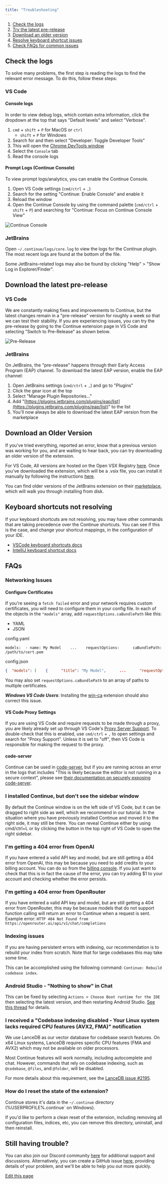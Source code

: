 ```yaml
---
title: "Troubleshooting"
---
```


1. [Check the logs](#check-the-logs)
2. [Try the latest pre-release](#download-the-latest-pre-release)
3. [Download an older version](#download-an-older-version)
4. [Resolve keyboard shortcut issues](#keyboard-shortcuts-not-resolving)
5. [Check FAQs for common issues](#faqs)

## Check the logs[​](#check-the-logs "Direct link to Check the logs")

To solve many problems, the first step is reading the logs to find the relevant error message. To do this, follow these steps:

### VS Code[​](#vs-code "Direct link to VS Code")

#### Console logs[​](#console-logs "Direct link to Console logs")

<Info>
  In order to view debug logs, which contain extra information, click the dropdown at the top that says "Default levels" and select "Verbose".
</Info>

1. `cmd` + `shift` + `P` for MacOS or `ctrl`
   * `shift` + `P` for Windows
2. Search for and then select "Developer: Toggle Developer Tools"
3. This will open the [Chrome DevTools window](https://developer.chrome.com/docs/devtools/)
4. Select the `Console` tab
5. Read the console logs

#### Prompt Logs (Continue Console)[​](#prompt-logs-continue-console "Direct link to Prompt Logs (Continue Console)")

To view prompt logs/analytics, you can enable the Continue Console.

1. Open VS Code settings (`cmd/ctrl` + `,`)
2. Search for the setting "Continue: Enable Console" and enable it
3. Reload the window
4. Open the Continue Console by using the command palette (`cmd/ctrl` + `shift` + `P`) and searching for "Continue: Focus on Continue Console View"

![Continue Console](/images/images/continue-console-d387a10c2918c117c6c253a3b5f18c22.png)

### JetBrains[​](#jetbrains "Direct link to JetBrains")

Open `~/.continue/logs/core.log` to view the logs for the Continue plugin. The most recent logs are found at the bottom of the file.

Some JetBrains-related logs may also be found by clicking "Help" > "Show Log in Explorer/Finder".

## Download the latest pre-release[​](#download-the-latest-pre-release "Direct link to Download the latest pre-release")

### VS Code[​](#vs-code-1 "Direct link to VS Code")

We are constantly making fixes and improvements to Continue, but the latest changes remain in a "pre-release" version for roughly a week so that we can test their stability. If you are experiencing issues, you can try the pre-release by going to the Continue extension page in VS Code and selecting "Switch to Pre-Release" as shown below.

![Pre-Release](/images/images/prerelease-9bed93e846914165d30a3b227a680d9b.png)

### JetBrains[​](#jetbrains-1 "Direct link to JetBrains")

On JetBrains, the "pre-release" happens through their Early Access Program (EAP) channel. To download the latest EAP version, enable the EAP channel:

1. Open JetBrains settings (`cmd/ctrl` + `,`) and go to "Plugins"
2. Click the gear icon at the top
3. Select "Manage Plugin Repositories..."
4. Add "[https://plugins.jetbrains.com/plugins/eap/list](https://plugins.jetbrains.com/plugins/eap/list)" to the list
5. You'll now always be able to download the latest EAP version from the marketplace

## Download an Older Version[​](#download-an-older-version "Direct link to Download an Older Version")

If you've tried everything, reported an error, know that a previous version was working for you, and are waiting to hear back, you can try downloading an older version of the extension.

For VS Code, All versions are hosted on the Open VSX Registry [here](https://open-vsx.org/extension/Continue/continue). Once you've downloaded the extension, which will be a .vsix file, you can install it manually by following the instructions [here](https://code.visualstudio.com/docs/editor/extension-gallery#_install-from-a-vsix).

You can find older versions of the JetBrains extension on their [marketplace](https://plugins.jetbrains.com/plugin/22707-continue), which will walk you through installing from disk.

## Keyboard shortcuts not resolving[​](#keyboard-shortcuts-not-resolving "Direct link to Keyboard shortcuts not resolving")

If your keyboard shortcuts are not resolving, you may have other commands that are taking precedence over the Continue shortcuts. You can see if this is the case, and change your shortcut mappings, in the configuration of your IDE.

* [VSCode keyboard shortcuts docs](https://code.visualstudio.com/docs/getstarted/keybindings)
* [IntelliJ keyboard shortcut docs](https://www.jetbrains.com/help/idea/configuring-keyboard-and-mouse-shortcuts.html)

## FAQs[​](#faqs "Direct link to FAQs")

### Networking Issues[​](#networking-issues "Direct link to Networking Issues")

#### Configure Certificates[​](#configure-certificates "Direct link to Configure Certificates")

If you're seeing a `fetch failed` error and your network requires custom certificates, you will need to configure them in your config file. In each of the objects in the `"models"` array, add `requestOptions.caBundlePath` like this:

* YAML
* JSON

config.yaml

```
models:  - name: My Model    ...    requestOptions:      caBundlePath: /path/to/cert.pem
```

config.json

```json
{  "models": [    {      "title": "My Model",      ...      "requestOptions": {        "caBundlePath": "/path/to/cert.pem"      }    }  ],}
```

You may also set `requestOptions.caBundlePath` to an array of paths to multiple certificates.

***Windows VS Code Users***: Installing the [win-ca](https://marketplace.visualstudio.com/items?itemName=ukoloff.win-ca) extension should also correct this issue.

#### VS Code Proxy Settings[​](#vs-code-proxy-settings "Direct link to VS Code Proxy Settings")

If you are using VS Code and require requests to be made through a proxy, you are likely already set up through VS Code's [Proxy Server Support](https://code.visualstudio.com/docs/setup/network#_proxy-server-support). To double-check that this is enabled, use `cmd/ctrl` + `,` to open settings and search for "Proxy Support". Unless it is set to "off", then VS Code is responsible for making the request to the proxy.

#### code-server[​](#code-server "Direct link to code-server")

Continue can be used in [code-server](https://coder.com/), but if you are running across an error in the logs that includes "This is likely because the editor is not running in a secure context", please see [their documentation on securely exposing code-server](https://coder.com/docs/code-server/latest/guide#expose-code-server).

### I installed Continue, but don't see the sidebar window[​](#i-installed-continue-but-dont-see-the-sidebar-window "Direct link to I installed Continue, but don't see the sidebar window")

By default the Continue window is on the left side of VS Code, but it can be dragged to right side as well, which we recommend in our tutorial. In the situation where you have previously installed Continue and moved it to the right side, it may still be there. You can reveal Continue either by using cmd/ctrl+L or by clicking the button in the top right of VS Code to open the right sidebar.

### I'm getting a 404 error from OpenAI[​](#im-getting-a-404-error-from-openai "Direct link to I'm getting a 404 error from OpenAI")

If you have entered a valid API key and model, but are still getting a 404 error from OpenAI, this may be because you need to add credits to your billing account. You can do so from the [billing console](https://platform.openai.com/settings/organization/billing/overview). If you just want to check that this is in fact the cause of the error, you can try adding $1 to your account and checking whether the error persists.

### I'm getting a 404 error from OpenRouter[​](#im-getting-a-404-error-from-openrouter "Direct link to I'm getting a 404 error from OpenRouter")

If you have entered a valid API key and model, but are still getting a 404 error from OpenRouter, this may be because models that do not support function calling will return an error to Continue when a request is sent. Example error: `HTTP 404 Not Found from https://openrouter.ai/api/v1/chat/completions`

### Indexing issues[​](#indexing-issues "Direct link to Indexing issues")

If you are having persistent errors with indexing, our recommendation is to rebuild your index from scratch. Note that for large codebases this may take some time.

This can be accomplished using the following command: `Continue: Rebuild codebase index`.

### Android Studio - "Nothing to show" in Chat[​](#android-studio---nothing-to-show-in-chat "Direct link to Android Studio - \"Nothing to show\" in Chat")

This can be fixed by selecting `Actions > Choose Boot runtime for the IDE` then selecting the latest version, and then restarting Android Studio. [See this thread](https://github.com/continuedev/continue/issues/596#issuecomment-1789327178) for details.

### I received a "Codebase indexing disabled - Your Linux system lacks required CPU features (AVX2, FMA)" notification[​](#i-received-a-codebase-indexing-disabled---your-linux-system-lacks-required-cpu-features-avx2-fma-notification "Direct link to I received a \"Codebase indexing disabled - Your Linux system lacks required CPU features (AVX2, FMA)\" notification")

We use LanceDB as our vector database for codebase search features. On x64 Linux systems, LanceDB requires specific CPU features (FMA and AVX2) which may not be available on older processors.

Most Continue features will work normally, including autocomplete and chat. However, commands that rely on codebase indexing, such as `@codebase`, `@files`, and `@folder`, will be disabled.

For more details about this requirement, see the [LanceDB issue #2195](https://github.com/lancedb/lance/issues/2195).

### How do I reset the state of the extension?[​](#how-do-i-reset-the-state-of-the-extension "Direct link to How do I reset the state of the extension?")

Continue stores it's data in the `~/.continue` directory (%USERPROFILE%.continue\` on Windows).

If you'd like to perform a clean reset of the extension, including removing all configuration files, indices, etc, you can remove this directory, uninstall, and then reinstall.

## Still having trouble?[​](#still-having-trouble "Direct link to Still having trouble?")

You can also join our Discord community [here](https://discord.gg/vapESyrFmJ) for additional support and discussions. Alternatively, you can create a GitHub issue [here](https://github.com/continuedev/continue/issues/new?assignees=\&labels=bug\&projects=\&template=bug-report-%F0%9F%90%9B.md\&title=), providing details of your problem, and we'll be able to help you out more quickly.

[Edit this page](https://github.com/continuedev/continue/tree/main/docs/docs/troubleshooting.mdx)
